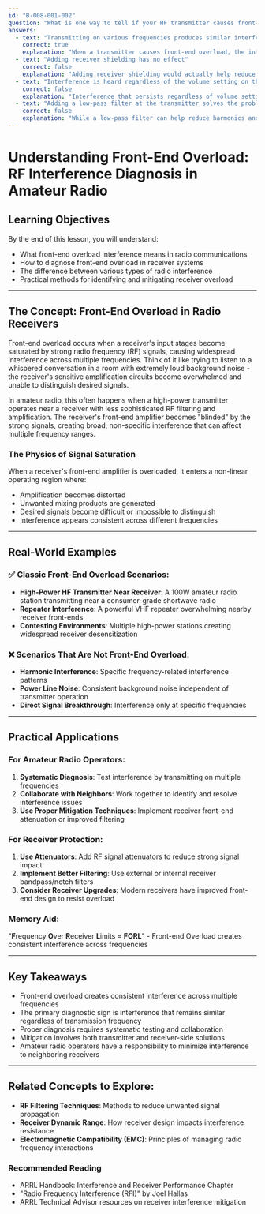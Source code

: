 ```yaml
---
id: "B-008-001-002"
question: "What is one way to tell if your HF transmitter causes front-end overload interference to a neighbour's receiver?"
answers:
  - text: "Transmitting on various frequencies produces similar interference"
    correct: true
    explanation: "When a transmitter causes front-end overload, the interference pattern remains consistent across different transmission frequencies. This occurs because the receiver's front-end amplification stage is being saturated by strong RF signals, regardless of the specific frequency. The broad, non-frequency-specific nature of the interference indicates that the problem is with the receiver's ability to handle strong signals, not with specific harmonic or spurious emissions."
  - text: "Adding receiver shielding has no effect"
    correct: false
    explanation: "Adding receiver shielding would actually help reduce front-end overload by preventing strong RF signals from directly entering the receiver's sensitive input stages. If shielding makes no difference, it suggests the interference might have a different root cause, such as conducted interference through power lines or direct signal coupling."
  - text: "Interference is heard regardless of the volume setting on the receiver"
    correct: false
    explanation: "Interference that persists regardless of volume setting typically indicates a different type of interference, such as conducted interference or power line noise. Front-end overload often produces interference that can be modified by receiver gain or volume settings, as it relates to the receiver's amplification stages."
  - text: "Adding a low-pass filter at the transmitter solves the problem"
    correct: false
    explanation: "While a low-pass filter can help reduce harmonics and spurious emissions, it may not directly solve front-end overload issues. Front-end overload is caused by the receiver's inability to handle strong signals across a broad range of frequencies, which requires different mitigation strategies like receiver front-end attenuation or improved receiver design."
---
```


# Understanding Front-End Overload: RF Interference Diagnosis in Amateur Radio

## Learning Objectives
By the end of this lesson, you will understand:
- What front-end overload interference means in radio communications
- How to diagnose front-end overload in receiver systems
- The difference between various types of radio interference
- Practical methods for identifying and mitigating receiver overload

---

## The Concept: Front-End Overload in Radio Receivers

Front-end overload occurs when a receiver's input stages become saturated by strong radio frequency (RF) signals, causing widespread interference across multiple frequencies. Think of it like trying to listen to a whispered conversation in a room with extremely loud background noise - the receiver's sensitive amplification circuits become overwhelmed and unable to distinguish desired signals.

In amateur radio, this often happens when a high-power transmitter operates near a receiver with less sophisticated RF filtering and amplification. The receiver's front-end amplifier becomes "blinded" by the strong signals, creating broad, non-specific interference that can affect multiple frequency ranges.

### The Physics of Signal Saturation

When a receiver's front-end amplifier is overloaded, it enters a non-linear operating region where:
- Amplification becomes distorted
- Unwanted mixing products are generated
- Desired signals become difficult or impossible to distinguish
- Interference appears consistent across different frequencies

---

## Real-World Examples

### ✅ Classic Front-End Overload Scenarios:
- **High-Power HF Transmitter Near Receiver**: A 100W amateur radio station transmitting near a consumer-grade shortwave radio
- **Repeater Interference**: A powerful VHF repeater overwhelming nearby receiver front-ends
- **Contesting Environments**: Multiple high-power stations creating widespread receiver desensitization

### ❌ Scenarios That Are Not Front-End Overload:
- **Harmonic Interference**: Specific frequency-related interference patterns
- **Power Line Noise**: Consistent background noise independent of transmitter operation
- **Direct Signal Breakthrough**: Interference only at specific frequencies

---

## Practical Applications

### For Amateur Radio Operators:
1. **Systematic Diagnosis**: Test interference by transmitting on multiple frequencies
2. **Collaborate with Neighbors**: Work together to identify and resolve interference issues
3. **Use Proper Mitigation Techniques**: Implement receiver front-end attenuation or improved filtering

### For Receiver Protection:
1. **Use Attenuators**: Add RF signal attenuators to reduce strong signal impact
2. **Implement Better Filtering**: Use external or internal receiver bandpass/notch filters
3. **Consider Receiver Upgrades**: Modern receivers have improved front-end design to resist overload

### Memory Aid:
"**F**requency **O**ver **R**eceiver **L**imits = **FORL**" - Front-end Overload creates consistent interference across frequencies

---

## Key Takeaways

- Front-end overload creates consistent interference across multiple frequencies
- The primary diagnostic sign is interference that remains similar regardless of transmission frequency
- Proper diagnosis requires systematic testing and collaboration
- Mitigation involves both transmitter and receiver-side solutions
- Amateur radio operators have a responsibility to minimize interference to neighboring receivers

---

## Related Concepts to Explore:
- **RF Filtering Techniques**: Methods to reduce unwanted signal propagation
- **Receiver Dynamic Range**: How receiver design impacts interference resistance
- **Electromagnetic Compatibility (EMC)**: Principles of managing radio frequency interactions

### Recommended Reading
- ARRL Handbook: Interference and Receiver Performance Chapter
- "Radio Frequency Interference (RFI)" by Joel Hallas
- ARRL Technical Advisor resources on receiver interference mitigation